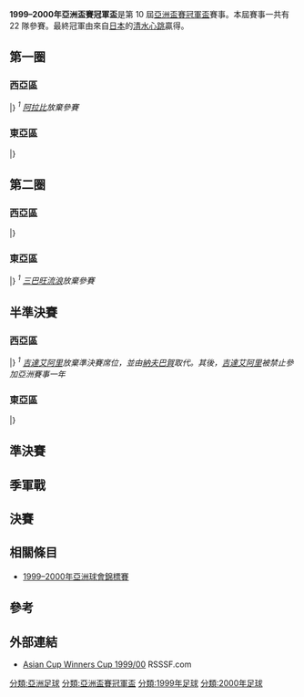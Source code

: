 {{Infobox 國際足球賽事賽季
| tourney_name          = 亞洲盃賽冠軍盃
| year                  = 1999–2000
| other_titles          = 1999–2000 Asian Cup Winners' Cup
| image                 = 
| size                  = 
| caption               = 
| edition               = 10
| defending_champ_other = 
| dates                 = 1999年7月–2000年4月15日
| num_teams             = 22 隊
| associations          = 21
| champion_other        = {{flagicon|JPN}} [[清水心跳|清水心跳]]
| count                 = 1
| second_other          = {{flagicon|IRQ|1991}} [[祖拉體育俱樂部|艾祖拉]]
| third_other           = {{flagicon|THA}} [[曼谷銀行足球會|曼谷銀行]]
| fourth_other          = {{flagicon|UZB}} [[納夫巴賀納曼干足球會|納夫巴賀]]
| matches               = 36
| goals                 = 103
| attendance            = 
| top_scorer            = 
| player                = 
| prevseason            = [[1998–99年亞洲盃賽冠軍盃|1998–99]]
| nextseason            = [[2000–01年亞洲盃賽冠軍盃|2000–01]]
}}
'''1999–2000年亞洲盃賽冠軍盃'''是第 10 屆[[亞洲盃賽冠軍盃|亞洲盃賽冠軍盃]]賽事。本屆賽事一共有 22 隊參賽。最終冠軍由來自[[日本足球協會|日本]]的[[清水心跳|清水心跳]]贏得。

== 第一圈 ==
=== 西亞區 ===
{{TwoLegStart}}
{{TwoLegResult|'''[[德黑蘭獨立足球俱樂部|艾斯迪格拿]]'''|IRN|15–0|[[貝魯特禾門恩足球會|禾門恩]]|LIB|7–0|8–0}}
{{TwoLegResult|[[艾阿拉比體育會_(科威特)|阿拉比]]|KUW|(w/o) <sup>1</sup>|'''[[祖拉體育俱樂部|艾祖拉]]'''|IRQ|||var2=1991}}
{{TwoLegResult|[[伊卜伊提赫德體育及文化會|伊卜伊提赫德]]|YEM|1–4|'''[[賴揚體育俱樂部|艾雷恩]]'''|QAT|0–2|1–2}}
{{TwoLegResult|'''[[艾賈徐體育會|艾賈徐]]'''|SYR|2–2{{agr}}|[[艾恩足球俱樂部|艾阿恩]]|UAE|0–1|2–1}}
{{TwoLegResult|'''[[卡薩爾足球會|卡薩爾]]'''|KAZ|3–3{{pso|4–3}}|[[苦盞足球會|苦盞]]|TJK|3–0|0–3}}
{{TwoLegResult|'''[[吉達艾阿里體育會|吉達艾阿里]]'''|KSA|輪空||||}}
{{TwoLegResult|'''[[伊蒂哈德足球俱樂部|伊蒂哈德]]'''|KSA|輪空||||}}
{{TwoLegResult|'''[[納夫巴賀納曼干足球會|納夫巴賀]]'''|UZB|輪空||||}}
|}
''<sup>1</sup> {{flagicon|KUW}} [[艾阿拉比體育會_(科威特)|阿拉比]]放棄參賽''

=== 東亞區 ===
{{TwoLegStart}}
{{TwoLegResult|[[新拉迪安特體育俱樂部|拉迪恩]]|MDV|1–4|'''[[胡志明市警察足球會|胡志明市警察]]'''|VIE|1–3|0–1}}
|}

== 第二圈 ==
=== 西亞區 ===
{{TwoLegStart}}
{{TwoLegResult|'''[[伊蒂哈德足球俱樂部|伊蒂哈德]]'''|KSA|2–1|[[德黑蘭獨立足球俱樂部|艾斯迪格拿]]|IRN|1–0|1–1}}
{{TwoLegResult|'''[[祖拉體育俱樂部|艾祖拉]]'''|IRQ|7–2|[[賴揚體育俱樂部|艾雷恩]]|QAT|5–2|2–0|var1=1991}}
{{TwoLegResult|'''[[吉達艾阿里體育會|吉達艾阿里]]'''|KSA|3–0|[[艾賈徐體育會|艾賈徐]]|SYR|1–0|2–0}}
{{TwoLegResult|[[卡薩爾足球會|卡薩爾]]|KAZ|2–3|'''[[納夫巴賀納曼干足球會|納夫巴賀]]'''|UZB|2–2|0–1}}
|}

=== 東亞區 ===
{{TwoLegStart}}
{{TwoLegResult|[[上海綠地足球俱樂部|上海申花]]|CHN|0–2|'''[[清水心跳|清水心跳]]'''|JPN|0–0|0–2}}
{{TwoLegResult|[[三巴旺流浪足球會|三巴旺流浪]]|SIN|(w/o) <sup>1</sup>|'''[[首爾足球俱樂部|安養LG獵豹]]'''|KOR||}}
{{TwoLegResult|[[胡志明市警察足球會|胡志明市警察]]|VIE|1–4|'''[[南華足球隊|南華]]'''|HKG|1–1|0–3}}
{{TwoLegResult|'''[[曼谷銀行足球會|曼谷銀行]]'''|THA|6–0|[[帕爾斯巴亞|帕爾斯巴亞]]|IDN|5–0|1–0}}
|}
''<sup>1</sup> {{flagicon|SIN}} [[三巴旺流浪足球會|三巴旺流浪]]放棄參賽''

== 半準決賽 ==
=== 西亞區 ===
{{TwoLegStart}}
{{TwoLegResult|[[伊蒂哈德足球俱樂部|伊蒂哈德]]|KSA|1–2|'''[[祖拉體育俱樂部|艾祖拉]]'''|IRQ|1–2|0–0|var2=1991}}
{{TwoLegResult|'''[[吉達艾阿里體育會|吉達艾阿里]]'''|KSA|6–3<sup>1</sup>|[[納夫巴賀納曼干足球會|納夫巴賀]]'''|UZB|6–1|0–2}}
|}
''<sup>1</sup> {{flagicon|KSA}} [[吉達艾阿里體育會|吉達艾阿里]]放棄準決賽席位，並由[[納夫巴賀納曼干足球會|納夫巴賀]]取代。其後，[[吉達艾阿里體育會|吉達艾阿里]]被禁止參加亞洲賽事一年''

=== 東亞區 ===
{{TwoLegStart}}
{{TwoLegResult|'''[[清水心跳|清水心跳]]'''|JPN|5–2|[[首爾足球俱樂部|安養LG獵豹]]|KOR|3–1|2–1}}
{{TwoLegResult|[[南華足球隊|南華]]|HKG|3–5|'''[[曼谷銀行足球會|曼谷銀行]]'''|THA|3–2|0–3}}
|}

== 準決賽 ==
{{footballbox
|date    = 2000年4月13日
|team1   = [[清水心跳|清水心跳]] {{flagicon|JPN}} 
|score   = 0 – 0<br>（[[加時賽|加時賽]]）
|team2   = {{flagicon|THA}} [[曼谷銀行足球會|曼谷銀行]]
|goals1  = 
|goals2  = 
|stadium = [[清邁|清邁]]，[[泰國|泰國]]
|penalties1 = 
|penaltyscore = 4–2
|penalties2 = 
}}

{{footballbox
|date    = 2000年4月13日
|team1   = [[祖拉體育俱樂部|艾祖拉]] {{flagicon|IRQ|1991}} 
|score   = 2 – 1
|team2   = {{flagicon|UZB}} [[納夫巴賀納曼干足球會|納夫巴賀]]
|goals1  = [[Ahmed_Sabie|Ahmed Sabie]] {{goal|45}} <br> [[Hesham_Mohammed|Husham Fiead]] {{goal|102}}
|goals2  = [[Sherzod_Nazarov|Sherzod Nazarov]] {{goal|36}}
|stadium = [[清邁|清邁]]，[[泰國|泰國]]
}}

== 季軍戰 ==
{{footballbox
|date = 2000年4月15日
|team1 = [[曼谷銀行足球會|曼谷銀行]] {{flagicon|THA}} 
|score = 3 – 1
|team2 = {{flagicon|UZB}} [[納夫巴賀納曼干足球會|納夫巴賀]]
|goals1 = [[Apichart_Thaweechalermdit|Apichart Thaweechalermdit]] {{goal|4|[[十二碼|十二碼]]}}<br> [[Apiruck_Sriaroon|Apiruck Sriaroon]] {{goal|36}} <br> [[Nawee_Hatihakreangkrai|Nawee Hatihakreangkrai]] {{goal|38}}
|goals2 = 
|stadium = [[多哈|多哈]]，[[卡塔爾|卡塔爾]]
}}

== 決賽 ==
{{footballbox
|date    = 2000年4月15日
|team1   = [[清水心跳|清水心跳]] {{flagicon|JPN}} 
|score   = 1 – 0 
|team2   = {{flagicon|IRQ|1991}} [[祖拉體育俱樂部|艾祖拉]]
|goals1  = [[Shohei_Ikeda|Shohei Ikeda]] {{goal|74}}
|goals2  = 
|stadium = [[清邁|清邁]]，[[泰國|泰國]]
}}

== 相關條目 ==
*[[1999–2000年亞洲球會錦標賽|1999–2000年亞洲球會錦標賽]]

== 參考 ==
{{reflist|2}}

== 外部連結 ==
*[http://www.rsssf.com/tablesa/ascup00.html#cwc Asian Cup Winners Cup 1999/00]{{Wayback|url=http://www.rsssf.com/tablesa/ascup00.html#cwc |date=20190422222138 }} RSSSF.com{{en}}

{{亞洲盃賽冠軍盃}}

[[分類:亞洲足球|分類:亞洲足球]]
[[分類:亞洲盃賽冠軍盃|分類:亞洲盃賽冠軍盃]]
[[分類:1999年足球|分類:1999年足球]]
[[分類:2000年足球|分類:2000年足球]]